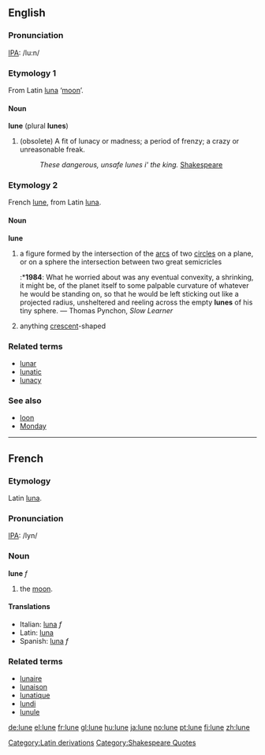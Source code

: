 ==English==
===Pronunciation===
[[IPA]]: /lu:n/

===Etymology 1===
From Latin[[Category:Latin derivations]] [[luna]] ‘[[moon]]’.

====Noun====
'''lune''' (plural '''lunes''')
#(obsolete) A fit of lunacy or madness; a period of frenzy; a crazy or unreasonable freak.
#:''These dangerous, unsafe lunes i' the king.'' [[w:Shakespeare|Shakespeare]][[Category:Shakespeare Quotes]]

===Etymology 2===
French [[lune#French|lune]], from Latin [[luna]].

====Noun====
'''lune'''
# a figure formed by the intersection of the [[arc]]s of two [[circle]]s on a plane, or on a sphere the intersection between two great semicricles
#:*'''1984''': What he worried about was any eventual convexity, a shrinking, it might be, of the planet itself to some palpable curvature of whatever he would be standing on, so that he would be left sticking out like a projected radius, unsheltered and reeling across the empty '''lunes''' of his tiny sphere. — Thomas Pynchon, ''Slow Learner''
# anything [[crescent]]-shaped

===Related terms===
*[[lunar]]
*[[lunatic]]
*[[lunacy]]

===See also===
*[[loon]]
*[[Monday]]


----


==French==
===Etymology===
Latin [[luna]].

===Pronunciation===
[[IPA]]: /lyn/

===Noun===
'''lune''' ''f''

# the [[moon]].

====Translations====
*Italian: [[luna]] ''f''
*Latin: [[luna]]
*Spanish: [[luna]] ''f''

===Related terms===
*[[lunaire]]
*[[lunaison]]
*[[lunatique]]
*[[lundi]]
*[[lunule]]

[[de:lune]]
[[el:lune]]
[[fr:lune]]
[[gl:lune]]
[[hu:lune]]
[[ja:lune]]
[[no:lune]]
[[pt:lune]]
[[fi:lune]]
[[zh:lune]]